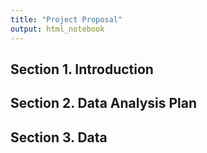 ```yaml
---
title: "Project Proposal"
output: html_notebook
---
```


## Section 1. Introduction

## Section 2. Data Analysis Plan

## Section 3. Data

